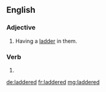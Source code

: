 ==English==

===Adjective===
{{en-adj}}

# {{context|of tights, stockings, etc|lang=en}} Having a [[ladder]] in them.

===Verb===
{{head|en}}

# {{en-past of|ladder}}

[[de:laddered]]
[[fr:laddered]]
[[mg:laddered]]